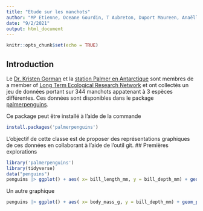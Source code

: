 ```yaml
---
title: "Etude sur les manchots"
author: "MP Etienne, Oceane Gourdin, T Aubreton, Duport Maureen, Anaëlle Ruault du Plessis, Manon Verdier, SERRE Renaud, Victor Schmitt et Klervi Choulette et Céline Tanguy, C Tanguy, Marine MS, G Brambilla, Manon D"
date: "9/2/2021"
output: html_document
---
```


```r
knitr::opts_chunk$set(echo = TRUE)
```

## Introduction

Le  [Dr. Kristen Gorman](https://www.uaf.edu/cfos/people/faculty/detail/kristen-gorman.php) et la [station Palmer en Antarctique](https://pal.lternet.edu/) sont membres  de a member of [Long Term Ecological Research Network](https://lternet.edu/) et ont collectés un jeu de données portant sur 344 manchots appatenant à 3 espèces différentes. Ces données sont disponibles dans le package [palmerpenguins](https://allisonhorst.github.io/palmerpenguins/). 

Ce package peut être installé à l'aide de la commande

```r
install.packages('palmerpenguins')
```

L'objectif de cette classe est de proposer des représentations graphiques de ces données en collaborant à l'aide de l'outil git.
## Premières explorations 

```r
library('palmerpenguins')
library(tidyverse)
data("penguins")
penguins |> ggplot() + aes( x= bill_length_mm, y = bill_depth_mm) + geom_point()
```


Un autre graphique 


```r
penguins |> ggplot() + aes( x= body_mass_g, y = bill_depth_mm) + geom_point()
```
